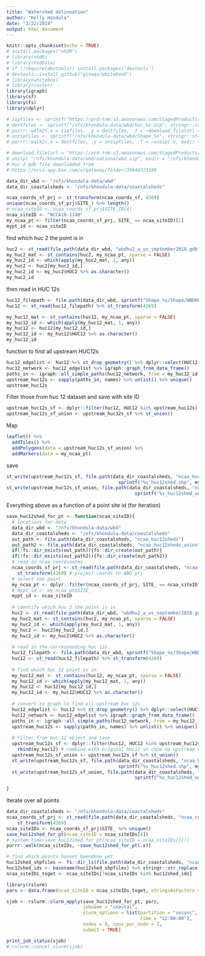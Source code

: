 ```yaml
---
title: "Watershed delineation"
author: "Kelly Hondula"
date: "3/22/2019"
output: html_document
---
```


```r
knitr::opts_chunk$set(echo = TRUE)
# install.packages("nhdR")
# library(nhdR)
# library(FedData)
# if (!require(devtools)) install.packages('devtools')
# devtools::install_github("giswqs/whiteboxR")
# library(whitebox)
# library(raster)
library(igraph)
library(sf)
library(fs)
library(dplyr)
```

```r
# zipfiles <- sprintf("https://prd-tnm.s3.amazonaws.com/StagedProducts/Hydrography/WBD/HU2/Shape/WBD_%s_HU2_Shape.zip", stringr::str_pad(1:22, width = 2, pad = "0"))
# destfiles <- sprintf("/nfs/khondula-data/wbd/huc_%s.zip", stringr::str_pad(1:22, width = 2, pad = "0"))
# purrr::walk2(.x = zipfiles, .y = destfiles, .f = ~download.file(url = .x, destfile = .y))
# unzipfiles <- sprintf("/nfs/khondula-data/wbd/Shape_%s", stringr::str_pad(1:22, width = 2, pad = "0"))
# purrr::walk2(.x = destfiles, .y = unzipfiles, .f = ~unzip(.x, exdir = .y))
```


```r
# download.file(url = "https://prd-tnm.s3.amazonaws.com/StagedProducts/Hydrography/WBD/National/GDB/WBD_National_GDB.zip", destfile = "/nfs/khondula-data/wbd/nationalwbd.zip")
# unzip( "/nfs/khondula-data/wbd/nationalwbd.zip", exdir = "/nfs/khondula-data/wbd/")
# huc 2 gdb file downloaded from 
# https://nrcs.app.box.com/v/gateway/folder/39640323180
```

```r
data_dir_wbd <- "/nfs/khondula-data/wbd"
data_dir_coastalsheds <- "/nfs/khondula-data/coastalsheds"
```

```r
ncaa_coords_sf_prj <- st_transform(ncaa_coords_sf, 4269)
unique(ncaa_coords_sf_prj$SITE_) %>% length()
# ncaa_siteID <- ncaa_coords_sf_prj$SITE_ID[4]
ncaa_siteID <- "NCCA10-1140"
my_ncaa_pt <- filter(ncaa_coords_sf_prj, SITE_ == ncaa_siteID)[1]
mypt_id <- ncaa_siteID
```

find which huc 2 the point is in

```r
huc2 <- st_read(file.path(data_dir_wbd, "wbdhu2_a_us_september2018.gdb")) %>% st_transform(4269)
my_huc2_mat <- st_contains(huc2, my_ncaa_pt, sparse = FALSE)
my_huc2_id <- which(apply(my_huc2_mat, 1, any))
my_huc2 <- huc2[my_huc2_id,]
my_huc2_id <- my_huc2$HUC2 %>% as.character()
my_huc2_id
```

then read in HUC 12s

```r
huc12_filepath <- file.path(data_dir_wbd, sprintf("Shape_%s/Shape/WBDHU12.shp", my_huc2_id))
huc12 <- st_read(huc12_filepath) %>% st_transform(4269)

my_huc12_mat <- st_contains(huc12, my_ncaa_pt, sparse = FALSE)
my_huc12_id <- which(apply(my_huc12_mat, 1, any))
my_huc12 <- huc12[my_huc12_id,]
my_huc12_id <- my_huc12$HUC12 %>% as.character()
my_huc12_id
```

function to find all upstream HUC12s
```r

huc12_edgelist <- huc12 %>% st_drop_geometry() %>% dplyr::select(HUC12, ToHUC)
huc12_network <- huc12_edgelist %>% igraph::graph_from_data_frame()
paths_in <- igraph::all_simple_paths(huc12_network, from = my_huc12_id, mode = "in")
upstream_huc12s <- sapply(paths_in, names) %>% unlist() %>% unique()
upstream_huc12s
```

Filter those from huc 12 dataset and save with site ID

```r
upstream_huc12s_sf <- dplyr::filter(huc12, HUC12 %in% upstream_huc12s) %>% rbind(my_huc12)
upstream_huc12s_sf_union <- upstream_huc12s_sf %>% st_union()
```

Map
```r
leaflet() %>%
  addTiles() %>%
  addPolygons(data = upstream_huc12s_sf_union) %>%
  addMarkers(data = my_ncaa_pt)
```

save
```r
st_write(upstream_huc12s_sf, file.path(data_dir_coastalsheds, "ncaa_huc12sheds", 
                                         sprintf("%s_huc12shed.shp", mypt_id)))
st_write(upstream_huc12s_sf_union, file.path(data_dir_coastalsheds, "ncaa_huc12sheds_union",
                                               sprintf("%s_huc12shed_union.shp", mypt_id)))
```

Everything above as a function of a point site id (for iteration)

```r
save_huc12shed_for_pt <- function(ncaa_siteID){
  # locations for data
  data_dir_wbd <- "/nfs/khondula-data/wbd"
  data_dir_coastalsheds <- "/nfs/khondula-data/coastalsheds"
  out_path <- file.path(data_dir_coastalsheds, "ncaa_huc12sheds")
  out_path2 <- file.path(data_dir_coastalsheds, "ncaa_huc12sheds_union")
  if(!fs::dir_exists(out_path)){fs::dir_create(out_path)}
  if(!fs::dir_exists(out_path2)){fs::dir_create(out_path2)}
  # read in ncaa coordinates
  ncaa_coords_sf_prj <- st_read(file.path(data_dir_coastalsheds, "ncaa_coords", "ncaa_coords_wgs84.shp")) %>%
    st_transform(4269) # project coords to WBD prj
  # select one point
  my_ncaa_pt <- dplyr::filter(ncaa_coords_sf_prj, SITE_ == ncaa_siteID)[1]
  # mypt_id <- my_ncaa_pt$SITE_
  mypt_id <- ncaa_siteID
  
  # identify which huc 2 the point is in
  huc2 <- st_read(file.path(data_dir_wbd, "wbdhu2_a_us_september2018.gdb")) %>% st_transform(4269)
  my_huc2_mat <- st_contains(huc2, my_ncaa_pt, sparse = FALSE)
  my_huc2_id <- which(apply(my_huc2_mat, 1, any))
  my_huc2 <- huc2[my_huc2_id,]
  my_huc2_id <- my_huc2$HUC2 %>% as.character()
  
  # read in the corresponding huc 12s
  huc12_filepath <- file.path(data_dir_wbd, sprintf("Shape_%s/Shape/WBDHU12.shp", my_huc2_id))
  huc12 <- st_read(huc12_filepath) %>% st_transform(4269)
  
  # find which huc 12 point is in
  my_huc12_mat <- st_contains(huc12, my_ncaa_pt, sparse = FALSE)
  my_huc12_id <- which(apply(my_huc12_mat, 1, any))
  my_huc12 <- huc12[my_huc12_id,]
  my_huc12_id <- my_huc12$HUC12 %>% as.character()
  
  # convert to graph to find all upstream huc 12s
  huc12_edgelist <- huc12 %>% st_drop_geometry() %>% dplyr::select(HUC12, ToHUC)
  huc12_network <- huc12_edgelist %>% igraph::graph_from_data_frame()
  paths_in <- igraph::all_simple_paths(huc12_network, from = my_huc12_id, mode = "in")
  upstream_huc12s <- sapply(paths_in, names) %>% unlist() %>% unique()
  
  # filter from huc 12 object and save
  upstream_huc12s_sf <- dplyr::filter(huc12, HUC12 %in% upstream_huc12s) %>% 
    rbind(my_huc12) # combine with original huc12 in case no upstream ones found
  upstream_huc12s_sf_union <- upstream_huc12s_sf %>% st_union()
  st_write(upstream_huc12s_sf, file.path(data_dir_coastalsheds, "ncaa_huc12sheds", 
                                         sprintf("%s_huc12shed.shp", mypt_id)))
  st_write(upstream_huc12s_sf_union, file.path(data_dir_coastalsheds, "ncaa_huc12sheds_union",
                                               sprintf("%s_huc12shed_union.shp", mypt_id)))

}
```

Iterate over all points
```r
data_dir_coastalsheds <- "/nfs/khondula-data/coastalsheds"
ncaa_coords_sf_prj <- st_read(file.path(data_dir_coastalsheds, "ncaa_coords", "ncaa_coords_wgs84.shp")) %>%
    st_transform(4269) 
ncaa_siteIDs <- ncaa_coords_sf_prj$SITE_ %>% unique()
save_huc12shed_for_pt(ncaa_siteID = ncaa_siteIDs[4])
# system.time(save_huc12shed_for_pt(ncaa_siteID = ncaa_siteIDs[3]))
purrr::walk(ncaa_siteIDs, ~save_huc12shed_for_pt(.x))
```

```r
# find which points havent beendone yet
huc12shed_shpfiles <- fs::dir_ls(file.path(data_dir_coastalsheds, "ncaa_huc12sheds_union"), glob = "*.shp")
huc12shed_ids <- basename(huc12shed_shpfiles) %>% stringr::str_replace("_huc12shed_union.shp", "")
ncaa_siteIDs_toget <- ncaa_siteIDs[!ncaa_siteIDs %in% huc12shed_ids]
```

```r
library(rslurm)
pars <- data.frame(ncaa_siteID = ncaa_siteIDs_toget, stringsAsFactors = FALSE)

sjob <- rslurm::slurm_apply(save_huc12shed_for_pt, pars, 
                            jobname = "coastal",
                            slurm_options = list(partition = "sesync", 
                                                 time = "12:00:00"),
                            nodes = 8, cpus_per_node = 2, 
                            submit = TRUE)

print_job_status(sjob)
# rslurm::cancel_slurm(sjob)
```


